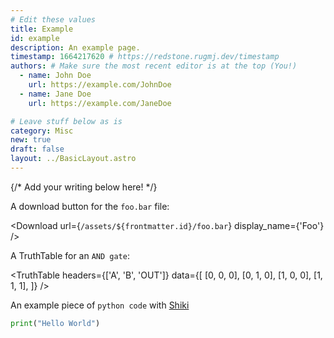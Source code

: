 ```yaml
---
# Edit these values
title: Example
id: example
description: An example page.
timestamp: 1664217620 # https://redstone.rugmj.dev/timestamp
authors: # Make sure the most recent editor is at the top (You!)
  - name: John Doe
    url: https://example.com/JohnDoe
  - name: Jane Doe
    url: https://example.com/JaneDoe

# Leave stuff below as is
category: Misc
new: true
draft: false
layout: ../BasicLayout.astro
---
```



{/* Add your writing below here! */}

A download button for the `foo.bar` file:

<Download url={`/assets/${frontmatter.id}/foo.bar`} display_name={'Foo'} />

A TruthTable for an `AND gate`:

<TruthTable
	headers={['A', 'B', 'OUT']}
	data={[
		[0, 0, 0],
		[0, 1, 0],
		[1, 0, 0],
		[1, 1, 1],
	]}
/>

An example piece of `python code` with [Shiki](https://github.com/shikijs/shiki)

```py
print("Hello World")
```
